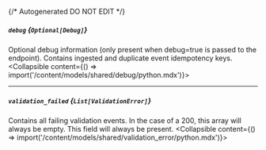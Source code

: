 {/* Autogenerated DO NOT EDIT  */}

##### `debug` *{`Optional[Debug]`}*
Optional debug information (only present when debug=true is passed to the endpoint). Contains ingested and duplicate event idempotency keys.
<Collapsible content={() => import('/content/models/shared/debug/python.mdx')}>
</Collapsible>

---
##### `validation_failed` *{`List[ValidationError]`}*
Contains all failing validation events. In the case of a 200, this array will always be empty. This field will always be present.
<Collapsible content={() => import('/content/models/shared/validation_error/python.mdx')}>
</Collapsible>


